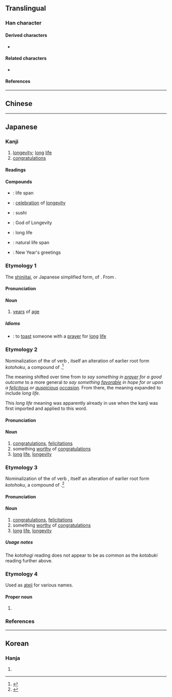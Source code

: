 {{also|壽|夀}}
{{character info/new}}
{{character info|0x2F872}}
==Translingual==
{{ja-forms|寿|寿|[[壽]]}}

===Han character===
{{Han char|rn=41|rad=寸|as=04|sn=7|four=50340|canj=QKDI|ids=⿸⿻三丿寸(GTV,<code>U+2F872</code>),⿻⿻三丿寸(HJK)}}

====Derived characters====
* {{l|mul|[[俦]], [[诪]], [[𭎜]], [[𫝩]], [[𫝵]], [[帱]], [[㤽]], [[𢭏]], [[涛]], [[陦]], [[𭠸]], [[梼]], [[𬊍]], [[𪺣]], [[𩙧]], [[畴]], [[𤽯]], [[𪿞]], [[祷]], [[铸]], [[𥺅]], [[𦀳]], [[𮎍]], [[𬢪]], [[踌]], [[𮜶]], [[鋳]], [[𩾂]], [[𩗡]], [[𫾳]], [[𬸍]], [[䓓]], [[筹]], [[𪫷]], [[焘]], [[𡀤]]}}

====Related characters====
* {{l|mul|壽}} {{q|Orthodox [[Traditional Chinese|traditional form]]}}

====References====
{{wikidata|Q55408011}}
{{Han ref|kx=0294.021|dkj=07419|dj=0581.130|hdz=10504.040|uh=5BFF}}
{{Han ref|uh=2F872}}

----

==Chinese==
{{zh-see|壽|sv}}

----

==Japanese==
{{ja-kanji forms|寿|壽}}

===Kanji===
{{ja-kanji|grade=c|rs=寸04|kyu=壽}}

# [[longevity]]; [[long]] [[life]]
# [[congratulations]]

====Readings====
{{ja-readings
|goon=じゅ
|kanon=しゅう
|kanyoon=す
|kun=ことぶき-, ことぶ-く, ことほ-ぐ
|nanori=かず, じ, じゅう, すっ, すみ, とし, としかつ, なが, のぶ, のり, ひさ, ひさし, やす, やすし
}}

====Compounds====
{{der-top|Compounds}}
* {{ja-r|寿命|じゅみょう}}: life span
* {{ja-r|頌寿|しょうじゅ}}: [[celebration]] of [[longevity]]
* {{ja-r|寿司|すし}}: sushi
* {{ja-r|寿老人|^じゅろうじん}}: God of Longevity
{{der-mid}}
* {{ja-r|長寿|ちょうじゅ}}: long life
* {{ja-r|天寿|てんじゅ}}: natural life span
* {{ja-r|新年の寿|しんねん の ことぶき}}: New Year's greetings
{{der-bottom}}

===Etymology 1===
{{ja-kanjitab|yomi=o|じゅ}}
The [[新字体#Japanese|shinjitai]], or Japanese simplified form, of {{m|zh|壽}}. From {{etyl|ltc|ja|sort=じゅ}} {{m|zh|壽|tr=dzyuw<sup>X</sup>||longevity}}.

====Pronunciation====
{{ja-pron|yomi=goon|じゅ|acc=1|acc_ref=DJR}}

====Noun====
{{ja-noun|じゅ|kyu=壽}}

# [[year]]s of [[age]]

=====Idioms=====
* {{ja-r|寿を上る|じゅ を たてまつる}}: to [[toast]] someone with a [[prayer]] for [[long]] [[life]]

===Etymology 2===
{{ja-kanjitab|yomi=k|ことぶき}}
Nominalization of the {{m|ja|連用形|tr=ren'yōkei||continuative or stem form}} of verb {{m|ja|寿く|tr=kotobuku}}, itself an alteration of earlier root form ''kotohoku'', a compound of {{compound|ja|sort=ことぶき|言|tr1=koto|t1=words, speech|祝く|tr2=hoku|t2=to pray for a good outcome|pos2=obsolete in modern Japanese}}.<ref name="KDJ">{{R:Kokugo Dai Jiten}}</ref>

The meaning shifted over time from ''to say something in [[prayer]] for a good outcome'' to a more general ''to say something [[favorable]] in hope for or upon a [[felicitous]] or [[auspicious]] [[occasion]]''. From there, the meaning expanded to include ''long life''.

This ''long life'' meaning was apparently already in use when the kanji was first imported and applied to this word.

====Pronunciation====
{{ja-pron|yomi=k|ことぶき|acc=2|acc_ref=DJR}}

====Noun====
{{ja-noun|ことぶき|kyu=壽}}

# [[congratulations]], [[felicitation]]s
# something [[worthy]] of [[congratulations]]
# [[long]] [[life]], [[longevity]]

===Etymology 3===
{{ja-kanjitab|yomi=k|ことほぎ}}
Nominalization of the {{m|ja|連用形|tr=ren'yōkei||continuative or stem form}} of verb {{m|ja|寿ぐ|tr=kotohogu}}, itself an alteration of earlier root form ''kotohoku'', a compound of {{compound|ja|sort=ことぶき|言|tr1=koto|t1=words, speech|祝く|tr2=hoku|t2=to pray for a good outcome|pos2=obsolete in modern Japanese}}.<ref name="KDJ">{{R:Kokugo Dai Jiten}}</ref>

====Pronunciation====
{{ja-pron|yomi=k|ことほぎ|acc=4|acc_ref=DJR}}

====Noun====
{{ja-noun|ことほぎ|kyu=壽}}

# [[congratulations]], [[felicitation]]s
# something [[worthy]] of [[congratulations]]
# [[long]] [[life]], [[longevity]]

=====Usage notes=====
The ''kotohogi'' reading does not appear to be as common as the ''kotobuki'' reading further above.

===Etymology 4===
Used as [[ateji]] for various names.

====Proper noun====
{{ja-pos|proper|ひさし}}

# {{given name|male|lang=ja|sort=ひさし}}

===References===
<references/>

----

==Korean==

===Hanja===
{{ko-hanja/new|수}}

# {{alt form|lang=ko|壽}}